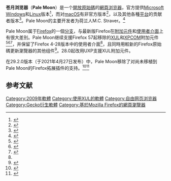 {{Expand English|Pale Moon (web browser)}}
{{NoteTA|G1=IT}}
{{Infobox web browser
| name                    = Pale Moon
| logo                    = 
| logo_alt                = 
| screenshot              = W10-PaleMoon26-Wikipedia.jpg
| screenshot_alt          = 
| caption                 =
| collapsible             =
| author                  =
| developer               = M.C. Straver<ref name="Straver">{{cite web |url=http://www.moonchildproductions.info/about.shtml |archiveurl=https://web.archive.org/web/20170313050503/http://www.moonchildproductions.info/about.shtml |title=About Moonchild Productions |author=M.C. Straver |archivedate=2017-03-13 |accessdate=2017-06-06 |deadurl=yes}}</ref>
| released                = {{Start date|2009|10|04}}
| programming language    = [[C语言|C]]／[[C++|C++]]、[[CSS|CSS]]、[[JavaScript|JavaScript]]、[[XUL|XUL]]
| operating system       = [[Microsoft_Windows|Windows 7]]或更高、[[Linux|Linux]]，[[macOS|macOS]]，其他平台有貢獻者版本<ref name="contrib"/>）<!--NOTE: Android no longer maintained per https://forum.palemoon.org/viewtopic.php?f=39&t=14723-->
| engine                  = [[Goanna|Goanna]]
| platform                = [[IA-32|IA-32]]、[[x86-64|x86-64]]
| size                    =
| language count          = 
| language footnote       = 
| status                  = 活跃
| genre                   = [[网页浏览器|网页浏览器]]
| license                 = {{Plainlist|
*'''原始碼'''：[[Mozilla公共许可证|MPL]] 2.0
*'''執行檔'''：[[专有软件|专有软件]]、[[免费软件|免费软件]]}}
| website                 = {{URL|http://www.palemoon.org/}}}}
'''苍月浏览器'''（'''Pale Moon'''）是一个[[開源軟體|開放原始碼]]的[[網頁浏览器|網頁浏览器]]，官方提供[[Microsoft_Windows|Microsoft Windows]]和[[Linux|Linux]]版本<ref name="homepage">{{cite web|url=http://www.palemoon.org/|title=The Pale Moon Project homepage|accessdate=2017-01-09|publisher=Pale Moon|archive-date=2021-05-07|archive-url=https://web.archive.org/web/20210507132518/https://www.palemoon.org/|dead-url=no}}</ref>，而对[[macOS|macOS]]有非官方版本<ref name="macOS_rev">{{cite web|title=Pale Moon 27.6.1 Unofficial|url=https://forum.palemoon.org/viewtopic.php?f=41&t=17420&sid=1e305bf740a46c6206c362676549d1c6|accessdate=2017-11-23|archive-date=2019-06-08|archive-url=https://web.archive.org/web/20190608144934/https://forum.palemoon.org/viewtopic.php?f=41&t=17420&sid=1e305bf740a46c6206c362676549d1c6|dead-url=no}}</ref>，以及其他各種[[系統平台|平台]]的贡献者版本<ref name="contrib">{{cite web |url=https://www.palemoon.org/contributed-builds.shtml |title=Contributed builds of Pale Moon |publisher=Pale Moon |accessdate=2017-02-12 |archive-date=2021-05-08 |archive-url=https://web.archive.org/web/20210508015423/https://www.palemoon.org/contributed-builds.shtml |dead-url=no }}</ref>。Pale Moon的主要开发者为荷兰人M.C. Straver。<ref>{{citation|url=http://blogs.cio.com/browsers/16732/pale-moon-fastest-browser-youve-never-heard|title=Pale Moon: The Fastest Browser You've Never Heard Of|first=Bill|last=Snyder|work=Consumer Tech Radar|publisher=[[國際數據集團|CIO Blogs]]|date=2012-01-10|accessdate=2012-02-16|archive-date=2014-05-15|archive-url=https://web.archive.org/web/20140515075305/http://blogs.cio.com/browsers/16732/pale-moon-fastest-browser-youve-never-heard|dead-url=yes}}</ref>

Pale Moon属于[[Firefox|Firefox]]的一個[[复刻_(软件工程)|分支]]，与最新版Firefox在[[附加组件_(Mozilla)|附加元件]]和[[使用者介面|使用者介面]]上有很大差別。Pale Moon继续支援Firefox 57起移除的[[XUL|XUL]]和[[XPCOM|XPCOM]]附加元件<ref name="roadmap">{{cite web |url=https://www.palemoon.org/roadmap.shtml |title=Pale Moon future roadmap |accessdate=2017-02-09 |publisher=Pale Moon |archive-date=2021-04-01 |archive-url=https://web.archive.org/web/20210401105732/https://www.palemoon.org/roadmap.shtml |dead-url=no }}</ref><ref>{{cite web|title=The Future of Developing Firefox Add-ons|url=https://blog.mozilla.org/addons/2015/08/21/the-future-of-developing-firefox-add-ons/|date=2015-08-21|author=Kev Needham|accessdate=2015-09-07|website=blog.mozilla.org|archive-date=2019-09-21|archive-url=https://web.archive.org/web/20190921140512/https://blog.mozilla.org/addons/2015/08/21/the-future-of-developing-firefox-add-ons/|dead-url=no}}</ref><ref>{{cite web|title=The Road to Firefox 57 – Compatibility Milestones|url=https://blog.mozilla.org/addons/2017/02/16/the-road-to-firefox-57-compatibility-milestones/|date=2017-02-16|author=Jorge Villalobos|accessdate=2017-02-17|website=blog.mozilla.org|archive-date=2019-08-24|archive-url=https://web.archive.org/web/20190824103807/https://blog.mozilla.org/addons/2017/02/16/the-road-to-firefox-57-compatibility-milestones/|dead-url=no}}</ref>，并保留了Firefox 4-28版本中的使用者介面<ref name="roadmap"/>，且同時用較新的Firefox原始碼更新瀏覽器的其他组件<ref name="release_notes">{{cite web|title=Pale Moon Release Notes|url=http://www.palemoon.org/releasenotes.shtml|accessdate=2017-11-25|archive-date=2017-01-11|archive-url=https://web.archive.org/web/20170111203700/https://www.palemoon.org/releasenotes.shtml|dead-url=yes}}</ref>。28.0起改用UXP支援XUL附加元件。

在29.2.0版本（于2021年4月27日发布）中，Pale Moon移除了对尚未移植到Pale Moon的Firefox拓展插件的支持。<ref>{{Cite web|title=Pale Moon - Release Notes|url=https://www.palemoon.org/releasenotes.shtml#v29.2.0|access-date=2021-08-14|work=www.palemoon.org|archive-date=2017-01-11|archive-url=https://web.archive.org/web/20170111203700/https://www.palemoon.org/releasenotes.shtml#v29.2.0|dead-url=no}}</ref><ref>{{Cite web|title=Pale Moon 29.2.0 does not support legacy Firefox extensions anymore that are not ported - gHacks Tech News|url=https://www.ghacks.net/2021/04/28/pale-moon-29-2-0-does-not-support-legacy-firefox-extensions-anymore-that-are-not-ported/|access-date=2021-08-14|date=2021-04-28|work=gHacks Technology News|language=en-US|archive-date=2021-12-17|archive-url=https://web.archive.org/web/20211217162252/https://www.ghacks.net/2021/04/28/pale-moon-29-2-0-does-not-support-legacy-firefox-extensions-anymore-that-are-not-ported/|dead-url=no}}</ref>

==参考文献==
{{reflist}}
{{Web browser}}
[[Category:2009年軟體|Category:2009年軟體]]
[[Category:使用XUL的軟體|Category:使用XUL的軟體]]
[[Category:自由网页浏览器|Category:自由网页浏览器]]
[[Category:Gecko衍生軟體|Category:Gecko衍生軟體]]
[[Category:基於Mozilla_Firefox的網頁瀏覽器|Category:基於Mozilla Firefox的網頁瀏覽器]]